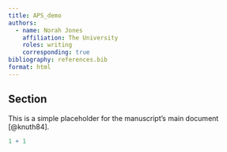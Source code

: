 ```yaml
---
title: APS_demo
authors:
  - name: Norah Jones
    affiliation: The University
    roles: writing
    corresponding: true
bibliography: references.bib
format: html
---
```


## Section

This is a simple placeholder for the manuscript's main document [@knuth84].

```r
1 + 1
```
